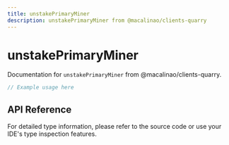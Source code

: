 ```yaml
---
title: unstakePrimaryMiner
description: unstakePrimaryMiner from @macalinao/clients-quarry
---
```


# unstakePrimaryMiner

Documentation for `unstakePrimaryMiner` from @macalinao/clients-quarry.

```typescript
// Example usage here
```

## API Reference

For detailed type information, please refer to the source code or use your IDE's type inspection features.
